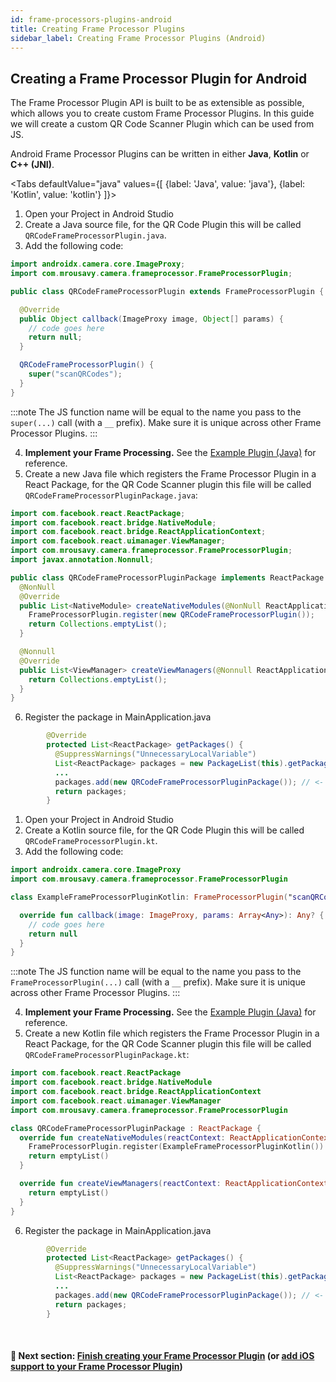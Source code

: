 ```yaml
---
id: frame-processors-plugins-android
title: Creating Frame Processor Plugins
sidebar_label: Creating Frame Processor Plugins (Android)
---
```



## Creating a Frame Processor Plugin for Android

The Frame Processor Plugin API is built to be as extensible as possible, which allows you to create custom Frame Processor Plugins.
In this guide we will create a custom QR Code Scanner Plugin which can be used from JS.

Android Frame Processor Plugins can be written in either **Java**, **Kotlin** or **C++ (JNI)**.

<Tabs
  defaultValue="java"
  values={[
    {label: 'Java', value: 'java'},
    {label: 'Kotlin', value: 'kotlin'}
  ]}>
<TabItem value="java">

1. Open your Project in Android Studio
2. Create a Java source file, for the QR Code Plugin this will be called `QRCodeFrameProcessorPlugin.java`.
3. Add the following code:

```java {8}
import androidx.camera.core.ImageProxy;
import com.mrousavy.camera.frameprocessor.FrameProcessorPlugin;

public class QRCodeFrameProcessorPlugin extends FrameProcessorPlugin {

  @Override
  public Object callback(ImageProxy image, Object[] params) {
    // code goes here
    return null;
  }

  QRCodeFrameProcessorPlugin() {
    super("scanQRCodes");
  }
}
```

:::note
The JS function name will be equal to the name you pass to the `super(...)` call (with a `__` prefix). Make sure it is unique across other Frame Processor Plugins.
:::

4. **Implement your Frame Processing.** See the [Example Plugin (Java)](https://github.com/mrousavy/react-native-vision-camera/blob/main/example/android/app/src/main/java/com/mrousavy/camera/example/ExampleFrameProcessorPlugin.java) for reference.
5. Create a new Java file which registers the Frame Processor Plugin in a React Package, for the QR Code Scanner plugin this file will be called `QRCodeFrameProcessorPluginPackage.java`:

```java {12}
import com.facebook.react.ReactPackage;
import com.facebook.react.bridge.NativeModule;
import com.facebook.react.bridge.ReactApplicationContext;
import com.facebook.react.uimanager.ViewManager;
import com.mrousavy.camera.frameprocessor.FrameProcessorPlugin;
import javax.annotation.Nonnull;

public class QRCodeFrameProcessorPluginPackage implements ReactPackage {
  @NonNull
  @Override
  public List<NativeModule> createNativeModules(@NonNull ReactApplicationContext reactContext) {
    FrameProcessorPlugin.register(new QRCodeFrameProcessorPlugin());
    return Collections.emptyList();
  }

  @Nonnull
  @Override
  public List<ViewManager> createViewManagers(@Nonnull ReactApplicationContext reactContext) {
    return Collections.emptyList();
  }
}
```
6. Register the package in MainApplication.java


```java {8}
        @Override
        protected List<ReactPackage> getPackages() {
          @SuppressWarnings("UnnecessaryLocalVariable")
          List<ReactPackage> packages = new PackageList(this).getPackages();
          ...
          packages.add(new QRCodeFrameProcessorPluginPackage()); // <- add
          return packages;
        }
```


</TabItem>
<TabItem value="kotlin">

1. Open your Project in Android Studio
2. Create a Kotlin source file, for the QR Code Plugin this will be called `QRCodeFrameProcessorPlugin.kt`.
3. Add the following code:

```kotlin {7}
import androidx.camera.core.ImageProxy
import com.mrousavy.camera.frameprocessor.FrameProcessorPlugin

class ExampleFrameProcessorPluginKotlin: FrameProcessorPlugin("scanQRCodes") {

  override fun callback(image: ImageProxy, params: Array<Any>): Any? {
    // code goes here
    return null
  }
}
```

:::note
The JS function name will be equal to the name you pass to the `FrameProcessorPlugin(...)` call (with a `__` prefix). Make sure it is unique across other Frame Processor Plugins.
:::

4. **Implement your Frame Processing.** See the [Example Plugin (Java)](https://github.com/mrousavy/react-native-vision-camera/blob/main/example/android/app/src/main/java/com/mrousavy/camera/example/ExampleFrameProcessorPlugin.java) for reference.
5. Create a new Kotlin file which registers the Frame Processor Plugin in a React Package, for the QR Code Scanner plugin this file will be called `QRCodeFrameProcessorPluginPackage.kt`:

```kotlin {9}
import com.facebook.react.ReactPackage
import com.facebook.react.bridge.NativeModule
import com.facebook.react.bridge.ReactApplicationContext
import com.facebook.react.uimanager.ViewManager
import com.mrousavy.camera.frameprocessor.FrameProcessorPlugin

class QRCodeFrameProcessorPluginPackage : ReactPackage {
  override fun createNativeModules(reactContext: ReactApplicationContext): List<NativeModule> {
    FrameProcessorPlugin.register(ExampleFrameProcessorPluginKotlin())
    return emptyList()
  }

  override fun createViewManagers(reactContext: ReactApplicationContext): List<ViewManager<*, *>> {
    return emptyList()
  }
}
```
6. Register the package in MainApplication.java


```java {8}
        @Override
        protected List<ReactPackage> getPackages() {
          @SuppressWarnings("UnnecessaryLocalVariable")
          List<ReactPackage> packages = new PackageList(this).getPackages();
          ...
          packages.add(new QRCodeFrameProcessorPluginPackage()); // <- add
          return packages;
        }
```

</TabItem>
</Tabs>

<br />

#### 🚀 Next section: [Finish creating your Frame Processor Plugin](frame-processors-plugins-final) (or [add iOS support to your Frame Processor Plugin](frame-processors-plugins-ios))
